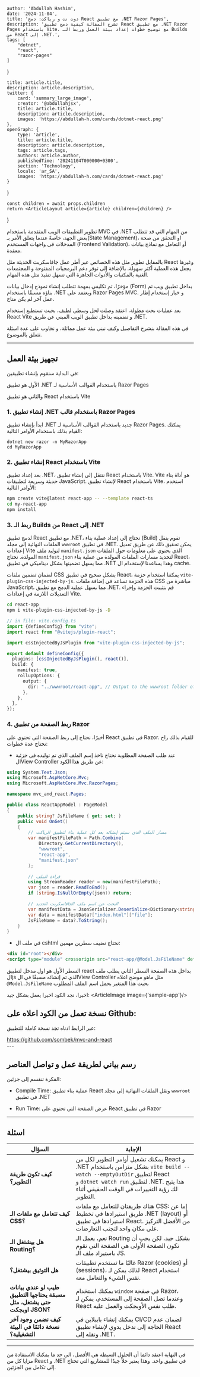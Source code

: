 
    author: 'Abdullah Hashim',
    date: '2024-11-04',
    title: 'دوت نت و رياكت: دمج React مع تطبيق .NET Razor Pages',
    description: 'تشرح المقالة كيفية دمج تطبيق React مع تطبيق .NET Razor Pages باستخدام Vite، مع توضيح خطوات إعداد بيئة العمل وربط الـ Builds من React إلى .NET.',
    tags: [
        "dotnet",
        "react",
        "razor-pages"
    ]
}

    title: article.title,
    description: article.description,
    twitter: {
        card: 'summary_large_image',
        creator: '@abdullahjsx',
        title: article.title,
        description: article.description,
        images: 'https://abdullah-h.com/cards/dotnet-react.png'
    },
    openGraph: {
        type: 'article',
        title: article.title,
        description: article.description,
        tags: article.tags,
        authors: article.author,
        publishedTime: '20241104T000000+0300',
        section: 'Technology',
        locale: 'ar_SA',
        images: 'https://abdullah-h.com/cards/dotnet-react.png'
    }
}


    const children = await props.children
    return <ArticleLayout article={article} children={children} />
}

تطوير التطبيقات الويب المتقدمة باستخدام MVC في .NET من المهام التي قد تتطلب بعض الجهد، خاصةً عندما يتعلق الأمر بـ(State Management)، او التحقق من صحة المدخلات في واجهات المستخدم (Frontend Validation)، أو التعامل مع نماذج بيانات معقدة.

بالمقابل تطوير مثل هذه الخصائص عبر أطر عمل جافاسكربت الحديثة مثل React وغيرها يجعل هذه العملية أكثر سهولة. بالإضافة إلى توفر دعم البرمجيات المفتوحة و المجتمعات الغنية بالمكتبات والأدوات الجاهزة التي تسهل تنفيذ مثل هذه المهام.


مؤخرًا، تم تكليفي بمهمة تتطلب إنشاء نموذج إدخال بيانات (Form) بداخل تطبيق ويب تم بناؤه مسبقًا باستخدام .NET ويعتمد على Razor Pages MVC. و خيار إستخدام إطار عمل آخر لم يكن متاح.

بعد عمليات بحث مطولة، اعتقد وصلت لحل وسطي لطيف، بحيث تستطيع إستخدام React Vite و تضمينه بداخل تطبيق الويب المبني عن طريق .NET.

في هذه المقالة بنشرح التفاصيل وكيف نبني بيئة عمل مماثلة، و نجاوب على عدة اسئلة تتعلق بالموضوع.

---

## تجهيز بيئة العمل
في البداية سنقوم بإنشاء تطبيقين:

الأول هو تطبيق .NET باستخدام القوالب الأساسية لـ Razor Pages

والثاني هو تطبيق React باستخدام Vite


### 1. إنشاء تطبيق .NET باستخدام قالب Razor Pages

ابدأ بإنشاء تطبيق .NET جديد باستخدام القوالب الأساسية لـ Razor Pages. يمكنك القيام بذلك باستخدام الأوامر التالية:

```shell
dotnet new razor -n MyRazorApp
cd MyRazorApp
```

### 2. إنشاء تطبيق React باستخدام Vite

بعد إعداد تطبيق .NET، ننتقل إلى إنشاء تطبيق React باستخدام Vite.
Vite هو أداة بناء حديثة وسريعة لتطبيقات JavaScript. لإنشاء تطبيق React باستخدام Vite، استخدم الأوامر التالية:

```bash
npm create vite@latest react-app -- --template react-ts
cd my-react-app
npm install
```

### 3. ربط الـ Builds من React إلى .NET

لدمج تطبيق React مع تطبيق .NET، نحتاج إلى إعداد عملية بناء (Build) تقوم بنقل الملفات النهائية إلى مجلد `wwwroot` في تطبيق .NET.
يمكن تحقيق ذلك عن طريق تعديل إعدادات Vite لتوليد ملف `manifest.json` الذي يحتوي على معلومات حول الملفات المولدة.
نحتاج `manifest.json` لتحديد مسارات الملفات المولدة من عملية بناء React، مما يسهل تضمينها بشكل ديناميكي في تطبيق .NET وهذا يساعدنا لإستخدام ال cache.


لضمان تضمين ملفات CSS بشكل صحيح في تطبيق React، يمكننا استخدام حزمة `vite-plugin-css-injected-by-js`.
هذه الحزمة تساعد في إضافة ملفات CSS مباشرة من JavaScript، مما يسهل عملية الدمج مع تطبيق .NET. قم بتثبيت الحزمة وإجراء التعديلات اللازمة في إعدادات Vite.
```bash
cd react-app
npm i vite-plugin-css-injected-by-js -D
```

```ts
// in file: vite.config.ts
import {defineConfig} from "vite";
import react from "@vitejs/plugin-react";

import cssInjectedByJsPlugin from "vite-plugin-css-injected-by-js";

export default defineConfig({
  plugins: [cssInjectedByJsPlugin(), react()],
  build: {
    manifest: true,
    rollupOptions: {
      output: {
        dir: "../wwwroot/react-app", // Output to the wwwroot folder of .NET project
      },
    },
  },
});
```

### 4. ربط الصفحة من تطبيق Razor

أخيرًا، نحتاج إلى ربط الصفحة التي تحتوي على React في تطبيق Razor.
للقيام بذلك راح نحتاج عدة خطوات:
- عند طلب الصفحة المطلوبة نحتاج ناخذ إسم الملف الذي تم توليده في جزئية الView Controller عن طريق هذا الكود:
```c#
using System.Text.Json;
using Microsoft.AspNetCore.Mvc;
using Microsoft.AspNetCore.Mvc.RazorPages;

namespace mvc_and_react.Pages;

public class ReactAppModel : PageModel
{
    public string? JsFileName { get; set; }
    public void OnGet()
    {
	    // مسار الملف الذي سيتم إنشائه بعد كل عملية بناء لتطبيق الرياكت
        var manifestFilePath = Path.Combine(
            Directory.GetCurrentDirectory(),
            "wwwroot",
            "react-app",
            "manifest.json"
        );

        // قراءة الملف
        using StreamReader reader = new(manifestFilePath);
        var json = reader.ReadToEnd();
        if (string.IsNullOrEmpty(json)) return;

		// البحث عن اسم ملف الجافاسكربت الجديد
        var manifestData = JsonSerializer.Deserialize<Dictionary<string, Dictionary<string, object>>>(json);
        var data = manifestData?["index.html"]["file"];
        JsFileName = data?.ToString();
    }
}
```

- في ملف ال cshtml نحتاج نضيف سطرين مهمين:
```html
<div id="root"></div>
<script type="module" crossorigin src="react-app/@Model.JsFileName" defer/>

```
السطر الأول هو اول مدخل لتطبيق react بداخل هذه الصفحة
السطر الثاني يطلب ملف الjs الذي تم إنشائه مسبقًا في الView Controller مثل ماهو موضح اعلاه
`@Model.JsFileName` بحيث هذا المتغير يحمل اسم الملف المطلوب

اخيرا، نجد الكود اخيرا يعمل بشكل جيد:
<ArticleImage image={'sample-app'}/>

## نسخة تعمل من الكود اعلاه على Github:
عبر الرابط ادناه تجد نسخة كاملة للتطبيق:

<div className="flex flex-row gap-2 items-center">
    <GitHubIcon className="w-6 h-6"/>
    <a href="https://github.com/sombek/mvc-and-react" target="_blank" className="text-blue-500">
        https://github.com/sombek/mvc-and-react
    </a>
</div>
---

## رسم بياني لطريقة عمل و تواصل العناصر
الفكرة تنقسم إلى جزئين:
- Compile Time: عملية بناء تطبيق React ونقل الملفات النهائية إلى مجلد `wwwroot` في تطبيق .NET
<div className="w-full" style={{justifyItems: 'center'}}>
    <ArticleImage image={'compile-time'}/>
</div>


- Run Time: عرض الصفحة التي تحتوي على React في تطبيق Razor
<div className="w-full" style={{justifyItems: 'center'}}>
    <ArticleImage image={'run-time'}/>
</div>

---
## اسئلة


| السؤال                                                                   | الإجابة                                                                                                                                                                                                              |
|--------------------------------------------------------------------------|----------------------------------------------------------------------------------------------------------------------------------------------------------------------------------------------------------------------|
| **كيف تكون طريقة التطوير؟**                                              | يمكنك تشغيل أوامر التطوير لكل من React و .NET بشكل متزامن باستخدام `vite build --watch --emptyOutDir` لتطبيق React <br/>و `dotnet watch run` لتطبيق .NET. هذا يتيح لك رؤية التغييرات في الوقت الحقيقي أثناء التطوير. |
| **كيف تتعامل مع ملفات الـ CSS؟**                                         | هناك طريقتان للتعامل مع ملفات CSS: إما عن طريق استيرادها في تخطيط .NET (layout) أو استيرادها في تطبيق React. من الأفضل التركيز على مكان واحد لتجنب التعارضات.                                                        |
| **هل بيشتغل الـ Routing؟**                                               | نعم، يعمل الـ Routing بشكل جيد، لكن يجب أن تكون الصفحة الأولى هي الصفحة التي تقوم باستيراد ملف الـ JS.                                                                                                               |
| **هل التوثيق بيشتغل؟**                                                   | غالبًا ما تستخدم تطبيقات Razor (cookies) أو (sessions)، لذلك يمكن لـ React استخدام نفس الشيء والتعامل معه.                                                                                                           |
| **طيب لو عندي بيانات مسبقة يحتاجها التطبيق حتى يشتغل، مثل اوبجكت JSON؟** | يمكنك استخدام `window` في صفحة Razor، وعندما تصل الصفحة إلى المستخدم، يمكن لـ React طلب نفس الأوبجكت والعمل عليه.                                                                                                    |
| **كيف نضمن وجود آخر نسخة دائمًا في البيئة التشغيلية؟**                   | يمكنك إنشاء بايبلاين في CI/CD لضمان عدم الحاجة إلى تدخل يدوي لإنشاء تطبيق React ونقله إلى .NET.                                                                                                                      |


---

في النهاية اعتقد دائما أن الحلول السيطة هي الأفضل، الي حد ما يمكنك الاستفادة من مزايا كل من React و .NET في تطبيق واحد. وهذا يعتبر حلاً جيدًا للمشاريع التي تحتاج إلى تكامل بين الجزئين.

